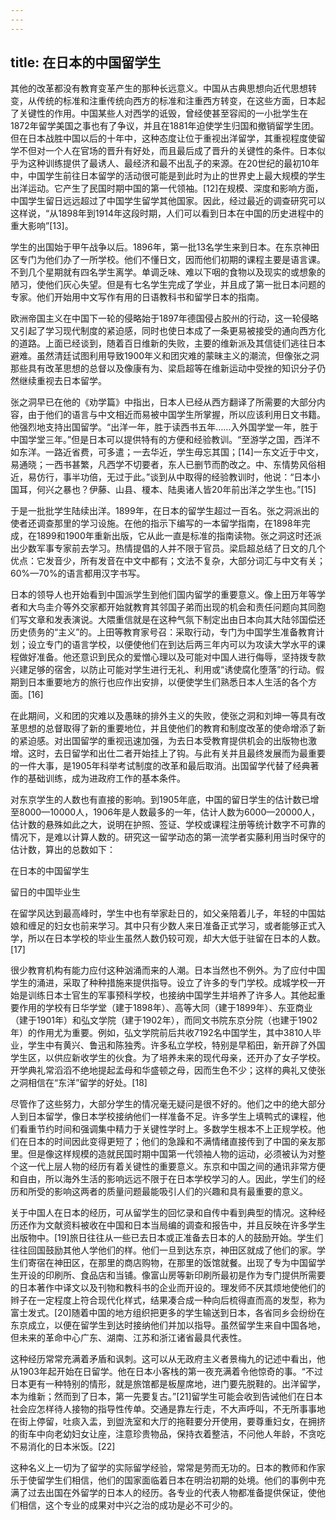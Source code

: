 ```yaml
---
---
---
```

title: 在日本的中国留学生
---



其他的改革都没有教育变革产生的那种长远意义。中国从古典思想向近代思想转变，从传统的标准和注重传统向西方的标准和注重西方转变，在这些方面，日本起了关键性的作用。中国某些人对西学的诋毁，曾经使甚至容闳的一小批学生在1872年留学美国之事也有了争议，并且在1881年迫使学生归国和撤销留学生团。但在日本战胜中国以后的十年中，这种态度让位于重视出洋留学，其重视程度使留学不但对一个人在官场的晋升有好处，而且最后成了晋升的关键性的条件。日本似乎为这种训练提供了最诱人、最经济和最不出乱子的来源。在20世纪的最初10年中，中国学生前往日本留学的活动很可能是到此时为止的世界史上最大规模的学生出洋运动。它产生了民国时期中国的第一代领袖。[12]在规模、深度和影响方面，中国学生留日远远超过了中国学生留学其他国家。因此，经过最近的调查研究可以这样说，“从1898年到1914年这段时期，人们可以看到日本在中国的历史进程中的重大影响”[13]。

学生的出国始于甲午战争以后。1896年，第一批13名学生来到日本。在东京神田区专门为他们办了一所学校。他们不懂日文，因而他们初期的课程主要是语言课。不到几个星期就有四名学生离学。单调乏味、难以下咽的食物以及现实的或想象的陋习，使他们灰心失望。但是有七名学生完成了学业，并且成了第一批日本问题的专家。他们开始用中文写作有用的日语教科书和留学日本的指南。

欧洲帝国主义在中国下一轮的侵略始于1897年德国侵占胶州的行动，这一轮侵略又引起了学习现代制度的紧迫感，同时也使日本成了一条更易被接受的通向西方化的道路。上面已经谈到，随着百日维新的失败，主要的维新派及其信徒们逃往日本避难。虽然清廷试图利用导致1900年义和团灾难的蒙昧主义的潮流，但像张之洞那些具有改革思想的总督以及像康有为、梁启超等在维新运动中受挫的知识分子仍然继续重视去日本留学。

张之洞早已在他的《劝学篇》中指出，日本人已经从西方翻译了所需要的大部分内容，由于他们的语言与中文相近而易被中国学生所掌握，所以应该利用日文书籍。他强烈地支持出国留学。“出洋一年，胜于读西书五年……入外国学堂一年，胜于中国学堂三年。”但是日本可以提供特有的方便和经验教训。“至游学之国，西洋不如东洋。一路近省费，可多遣；一去华近，学生毋忘其国；[14]一东文近于中文，易通晓；一西书甚繁，凡西学不切要者，东人已删节而酌改之。中、东情势风俗相近，易仿行，事半功倍，无过于此。”谈到从中取得的经验教训时，他说：“日本小国耳，何兴之暴也？伊藤、山县、榎本、陆奥诸人皆20年前出洋之学生也。”[15]

于是一批批学生陆续出洋。1899年，在日本的留学生超过一百名。张之洞派出的使者还调查那里的学习设施。在他的指示下编写的一本留学指南，在1898年完成，在1899和1900年重新出版，它从此一直是标准的指南读物。张之洞这时还派出少数军事专家前去学习。热情提倡的人并不限于官员。梁启超总结了日文的几个优点：它发音少，所有发音在中文中都有；文法不复杂，大部分词汇与中文有关；60%—70%的语言都用汉字书写。

日本的领导人也开始看到中国派学生到他们国内留学的重要意义。像上田万年等学者和大鸟圭介等外交家都开始就教育其邻国子弟而出现的机会和责任问题向其同胞们写文章和发表演说。大隈重信就是在这种气氛下制定出由日本向其大陆邻国偿还历史债务的“主义”的。上田等教育家号召：采取行动，专门为中国学生准备教育计划；设立专门的语言学校，以便使他们在到达后两三年内可以为攻读大学水平的课程做好准备。他还意识到民众的爱憎心理以及可能对中国人进行侮辱，坚持拨专款兴建足够的宿舍，以防止可能对学生进行无礼、利用或“诱使腐化堕落”的行动。假期到日本重要地方的旅行也应作出安排，以便使学生们熟悉日本人生活的各个方面。[16]

在此期间，义和团的灾难以及愚昧的排外主义的失败，使张之洞和刘坤一等具有改革思想的总督取得了新的重要地位，并且使他们的教育和制度改革的使命增添了新的紧迫感。对出国留学的重视迅速加强，为去日本受教育提供机会的出版物也激增。这时，去日留学和出仕二者开始挂上了钩。与此有关并且最终发展而为最重要的一件大事，是1905年科举考试制度的改革和最后取消。出国留学代替了经典著作的基础训练，成为进政府工作的基本条件。

对东京学生的人数也有直接的影响。到1905年底，中国的留日学生的估计数已增至8000—10000人，1906年是人数最多的一年，估计人数为6000—20000人，估计数的悬殊如此之大，说明在护照、签证、学校或课程注册等统计数字不可靠的情况下，是难以计算人数的。研究这一留学动态的第一流学者实藤利用当时保守的估计数，算出的总数如下：

在日本的中国留学生



留日的中国毕业生



在留学风达到最高峰时，学生中也有举家赴日的，如父亲陪着儿子，年轻的中国姑娘和缠足的妇女也前来学习。其中只有少数人来日准备正式学习，或者能够正式入学，所以在日本学校的毕业生虽然人数仍较可观，却大大低于驻留在日本的人数。[17]

很少教育机构有能力应付这种汹涌而来的人潮。日本当然也不例外。为了应付中国学生的涌进，采取了种种措施来提供指导。设立了许多的专门学校。成城学校一开始是训练日本士官生的军事预科学校，也接纳中国学生并培养了许多人。其他起重要作用的学校有日华学堂（建于1898年）、高等大同（建于1899年）、东亚商业（建于1901年）和弘文学院（建于1902年），而同文书院东京分院（也建于1902年）的作用尤为重要。例如，弘文学院前后共收7192名中国学生，其中3810人毕业，学生中有黄兴、鲁迅和陈独秀。许多私立学校，特别是早稻田，新开辟了外国学生区，以供应新收学生的伙食。为了培养未来的现代母亲，还开办了女子学校。开学典礼常滔滔不绝地提起孟母和华盛顿之母，因而生色不少；这样的典礼又使张之洞相信在“东洋”留学的好处。[18]

尽管作了这些努力，大部分学生的情况毫无疑问是很不好的。他们之中的绝大部分人到日本留学，像日本学校接纳他们一样准备不足。许多学生上填鸭式的课程，他们看重节约时间和强调集中精力于关键性学时上。多数学生根本不上正规学校。他们在日本的时间因此变得更短了；他们的急躁和不满情绪直接传到了中国的亲友那里。但是像这样规模的造就民国时期中国第一代领袖人物的运动，必须被认为对整个这一代上层人物的经历有着关键性的重要意义。东京和中国之间的通讯非常方便和自由，所以海外生活的影响远远不限于在日本学校学习的人。因此，学生们的经历和所受的影响这两者的质量问题最能吸引人们的兴趣和具有最重要的意义。

关于中国人在日本的经历，可从留学生的回忆录和自传中看到典型的情况。这种经历还作为文献资料被收在中国和日本当局编的调查和报告中，并且反映在许多学生出版物中。[19]旅日往往从一些已去日本或正准备去日本的人的鼓励开始。学生们往往回国鼓励其他人学他们的样。他们一旦到达东京，神田区就成了他们的家。学生们寄宿在神田区，在那里的商店购物，在那里的饭馆就餐。出现了专为中国留学生开设的印刷所、食品店和当铺。像富山房等新印刷所最初是作为专门提供所需要的日本著作中译文以及刊物和教科书的企业而开设的。理发师不厌其烦地使他们的辫子在一定程度上符合现代化样式，结果凑合成一种向后梳得直而高的发型，称为富士发式。[20]随着中国的地方组织把更多的学生输送到日本，各省同乡会纷纷在东京成立，以便在留学生到达时接纳他们并加以指导。虽然留学生来自中国各地，但未来的革命中心广东、湖南、江苏和浙江诸省最具代表性。

这种经历常常充满着矛盾和讽刺。这可以从无政府主义者景梅九的记述中看出，他从1903年起开始在日留学。他在日本小客栈的第一夜充满着令他惊奇的事。“不过日本更有一种特别的情形，就是旅馆都是板屋席地，进门要先脱鞋的。出洋留学，本为维新；然而到了日本，第一先要复古。”[21]留学生可能会收到告诫他们在日本社会应怎样待人接物的指导性传单。交通是靠左行走，不大声呼叫，不无所事事地在街上停留，吐痰入盂，到盥洗室和大厅的拖鞋要分开使用，要尊重妇女，在拥挤的街车中向老幼妇女让座，注意珍贵物品，保持衣着整洁，不问他人年龄，不贪吃不易消化的日本米饭。[22]

这种名义上一切为了留学的实际留学经验，常常是劳而无功的。日本的教师和作家乐于使留学生们相信，他们的国家面临着日本在明治初期的处境。他们的事例中充满了过去出国在外留学的日本人的经历。各专业的代表人物都准备提供保证，使他们相信，这个专业的成果对中兴之治的成功是必不可少的。